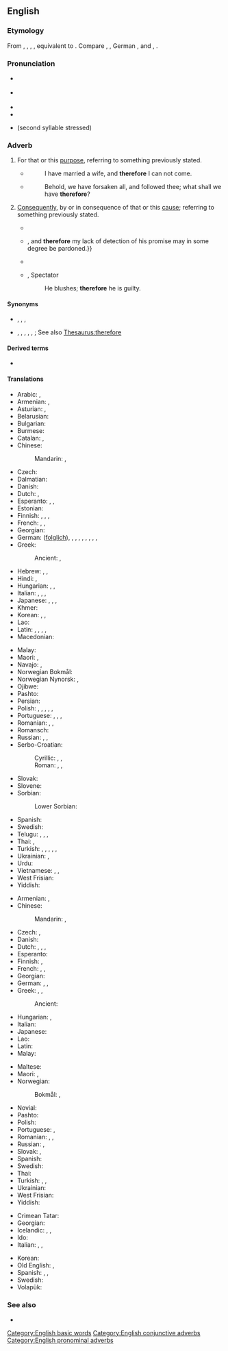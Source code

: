 {{also|therefor|therfore}}
==English==

===Etymology===
From {{etyl|enm|en}} {{m|enm|therfore}}, {{m|enm|therfor}}, {{m|enm|tharfore}}, {{m|enm|thorfore}}, equivalent to {{compound|there|pos1=pronomial adverb|for|lang=en}}. Compare {{cog|stq|deerfoar}}, {{cog|nl|daarvoor}}, German {{m|de|dafür}}, {{etyl|da|-}} and {{etyl|no|-}} {{m|da|derfor}}, {{cog|sv|därför}}.

===Pronunciation===
* {{a|RP}} {{IPA|/ˈðɛəfɔː/|lang=en}}
* {{a|GenAm}} {{IPA|/ˈðɛəɹfɔɹ/|lang=en}}
* {{audio|en-us-therefore.ogg|Audio (US)|lang=en}}
* {{hyphenation|there|fore|lang=en}}
* {{homophones|lang=en|therefor}} (second syllable stressed)

===Adverb===
{{en-adv|-}}

# {{lb|en|conjunctive}} For that or this [[purpose]], referring to something previously stated.
#* {{RQ:Authorized Version|Luke|14|20}}
#*: I have married a wife, and '''therefore''' I can not come.
#* {{RQ:Authorized Version|Matthew|19|27}}
#*: Behold, we have forsaken all, and followed thee; what shall we have '''therefore'''?
# {{lb|en|conjunctive}} [[consequently|Consequently]], by or in consequence of that or this [[cause]]; referring to something previously stated.
#: {{ux|en|Traditional values will always have a place, '''therefore''' they will never lose relevance.}}
#* {{quote-book|year=1637|author={{w|René Descartes}}|title={{w|Discourse on the Method}}
|passage=Je pense, donc je suis (I think, '''therefore''' I am)}}
#* {{quote-book|year=1898|author={{w|Winston Churchill (novelist)|Winston Churchill}}
|title={{w|The Celebrity}}|chapter=1
|passage=In the old days, to my commonplace and unobserving mind, he gave no evidences of genius whatsoever. He never read me any of his manuscripts,&nbsp;{{...}}, and '''therefore''' my lack of detection of his promise may in some degree be pardoned.}}
#* {{quote-magazine|year=2012|month=March-April|author=[[w:Terry Sejnowski|Terrence J. Sejnowski]]
|volume=100|issue=2|page=171|magazine={{w|American Scientist}}
|title=[http://www.americanscientist.org/bookshelf/pub/well-connected-brains Well-connected Brains]
|passage=Creating a complete map of the human connectome would '''therefore''' be a monumental milestone but not the end of the journey to understanding how our brains work.}}
#* {{rfdate|}}, Spectator
#*: He blushes; '''therefore''' he is guilty.

====Synonyms====
* {{sense|for that purpose}} {{l|en|so}}, {{l|en|thus}}, {{l|en|to that end}}, {{l|en|to this end}}
* {{sense|consequently}} {{l|en|hence}}, {{l|en|then}}, {{l|en|thus}}, {{l|en|accordingly}}, {{l|en|as a result}}, {{l|en|∴}} {{qualifier|math}}; See also [[Thesaurus:therefore]]

====Derived terms====
* {{l|en|I think; therefore I am}}

====Translations====
{{trans-top|for that or this reason; for that}}
* Arabic: {{t|ar|لِذٰلِكَ}}, {{t|ar|لِهٰذَا}}
* Armenian: {{t+|hy|ուրեմն}}, {{t+|hy|ուստի}}
* Asturian: {{t|ast|poro}}, {{t|ast|por eso}}
* Belarusian: {{t|be|таму́}}
* Bulgarian: {{t+|bg|затова́}}
* Burmese: {{t+|my|ထို့ကြောင့်}}
* Catalan: {{t|ca|per tant}}, {{t|ca|per això}}
* Chinese:
*: Mandarin: {{t+|cmn|所以|tr=suǒyǐ|sc=Hani}}, {{t+|cmn|因此|tr=yīncǐ|sc=Hani}}
* Czech: {{t+|cs|proto}}
* Dalmatian: {{t|dlm|duanc}}
* Danish: {{t+|da|derfor}}
* Dutch: {{t+|nl|daarom}}, {{t+|nl|daarvoor}}
* Esperanto: {{t+|eo|tial}}, {{t|eo|tial ĉi}}, {{t|eo|ĉi tial}}
* Estonian: {{t+|et|sellepärast}}
* Finnish: {{t+|fi|siksi}}, {{t|fi|sen vuoksi}}, {{t|fi|sen takia}}, {{t+|fi|joten}}
* French: {{t+|fr|donc}}, {{t|fr|pour ça}}, {{t+|fr|en conséquence}}
* Georgian: {{t|ka|მაშასადამე}}
* German: {{t+|de|also}} ([[folglich]]), {{t+|de|daher}}, {{qualifier|archaic, literary}} {{t|de|sonach}}, {{t+|de|darum}}, {{qualifier|literary}} {{t+|de|demnach}}, {{t+|de|demzufolge}}, {{t+|de|deshalb}}, {{t+|de|deswegen}}, {{t+|de|mithin}}, {{t+|de|somit}}
* Greek: {{t+|el|επομένως}}
*: Ancient: {{t|grc|οὖν}}, {{t|grc|τοίνυν}}
* Hebrew: {{t+|he|אָז|tr=az}}, {{t|he|עַל כֵּן|sc=Hebr}}, {{t|he|לְפִיכָךְ|sc=Hebr}}
* Hindi: {{t|hi|इसलिए}}, {{t|hi|इसलिये}}
* Hungarian: {{t+|hu|azért}}, {{t+|hu|ezért}}, {{t+|hu|emiatt}}
* Italian: {{t+|it|quindi}}, {{t+|it|dunque}}, {{t+|it|perciò}}, {{t+|it|pertanto}}
* Japanese: {{t|ja|それ故に|tr=それゆえに, soreyue ni|sc=Jpan}}, {{t|ja|故に|tr=ゆえに, yue ni|sc=Jpan}}, {{t|ja|ですから|tr=desu kara}}, {{t|ja|従って|tr=したがって, shitagatte}}
* Khmer: {{t|km|អញ្ចឹង}}
* Korean: {{t+|ko|따라서}}, {{t+|ko|그래서}}, {{t+|ko|그러므로}}
* Lao: {{t|lo|ດັ່ງນັ້ນ}}
* Latin: {{t+|la|ergō}}, {{t|la|igitur}}, {{t+|la|itaque}}, {{t+|la|autem}}, {{t|la|propterea}}
* Macedonian: {{t|mk|затоа}}
{{trans-mid}}
* Malay: {{t|ms|jadi}}
* Maori: {{t|mi|nā reira}} {{qualifier|refers to past events}}, {{t|mi|mā reira}} {{qualifier|for future events}}
* Navajo: {{t|nv|háálá}}, {{t|nv|éí biniinaa}}
* Norwegian Bokmål: {{t+|nb|derfor}}
* Norwegian Nynorsk: {{t|nn|difor}}, {{t|nn|derfor}}
* Ojibwe: {{t|oj|nindawaa}}
* Pashto: {{t|ps|ځکه|tr=źëka}}
* Persian: {{t|fa|بدلیل آن|tr=be-dalil-e ân|sc=fa-Arab}}
* Polish: {{t+|pl|więc}}, {{t+|pl|zatem}}, {{t+|pl|dlatego}}, {{t+|pl|przeto}}, {{t|pl|tak że}}, {{t+|pl|toteż}}
* Portuguese: {{t+|pt|portanto}}, {{t|pt|assim sendo}}, {{t|pt|por isto}}, {{t+|pt|logo}}
* Romanian: {{t+|ro|deci}}, {{t+|ro|așadar}}, {{t|ro|prin urmare}}
* Romansch: {{t|rm|perquai}}
* Russian: {{t+|ru|поэ́тому}}, {{t+|ru|потому́}}, {{t+|ru|посему́}} {{qualifier|dated or poetic}}
* Serbo-Croatian:
*: Cyrillic: {{t|sh|дакле}}, {{t|sh|стога}}, {{t|sh|зато}}
*: Roman: {{t+|sh|dakle}}, {{t+|sh|stoga}}, {{t+|sh|zato}}
* Slovak: {{t|sk|preto}}
* Slovene: {{t|sl|zato}}
* Sorbian:
*: Lower Sorbian: {{t|dsb|togodla}}
* Spanish: {{t+|es|por eso}}
* Swedish: {{t+|sv|därför}}
* Telugu: {{t|te|అందుకే}}, {{t+|te|కాబట్టి}}, {{t+|te|అందుచేత}}, {{t+|te|కనుక}}
* Thai: {{t+|th|ดังนั้น}}, {{t|th|แล้วจึง}}
* Turkish: {{qualifier|obsolete}} {{t+|tr|binaenaleyh}}, {{t|tr|bu nedenle}}, {{t|tr|bu yüzden}}, {{t|tr|o yüzden}}, {{t|tr|bundan dolayı}}, {{t+|tr|dolayısıyla}}
* Ukrainian: {{t|uk|тому́}}, {{t|uk|зати́м}}
* Urdu: {{t|ur|اس لئے|tr=is li'e|sc=ur-Arab}}
* Vietnamese: {{t|vi|bởi vậy}}, {{t|vi|cho nên}}, {{t+|vi|vì thế}}
* West Frisian: {{t|fy|dêrom}}
* Yiddish: {{t|yi|דערפֿאַר|sc=Hebr}}
{{trans-bottom}}

{{trans-top|consequently; by consequence}}
* Armenian: {{t|hy|հետևաբար}}, {{t+|hy|ուստի}}
* Chinese:
*: Mandarin: {{t+|cmn|所以|tr=suǒyǐ|sc=Hani}}, {{t+|cmn|因此|tr=yīncǐ|sc=Hani}}
* Czech: {{t+|cs|proto}}, {{t+|cs|tudíž}}
* Danish: {{t+|da|derfor}}
* Dutch: {{t+|nl|daarom}}, {{t+|nl|bijgevolg}} {{qualifier|formal}}, {{t+|nl|daardoor}} {{qualifier|beginning of sentence}}, {{t+|nl|waardoor}} {{qualifier|not in beginning of sentence}}
* Esperanto: {{t+|eo|do}}
* Finnish: {{t+|fi|joten}}, {{t+|fi|siten}}
* French: {{t+|fr|par conséquent}}, {{t+|fr|en conséquence}}, {{t+|fr|donc}}
* Georgian: {{t|ka|შესაბამისად}}
* German: {{t+|de|deswegen}}, {{t+|de|deshalb}}, {{t+|de|darum}}
* Greek: {{t+|el|επομένως}}, {{t+|el|οπότε}}, {{t+|el|άρα}}
*: Ancient: {{t|grc|διό}}
* Hungarian: {{t+|hu|következésképpen}}, {{t+|hu|tehát}}
* Italian: {{t+|it|dunque}}
* Japanese: {{t|ja|従って|tr=したがって, shitagatte}}
* Lao: {{t-needed|lo}}
* Latin: {{t|la|igitur}}
* Malay: {{t|ms|jadi}}
{{trans-mid}}
* Maltese: {{t|mt|għaldaqstant}}
* Maori: {{t|mi|nā reira}} {{q|refers to past events}}, {{t|mi|mā reira}} {{q|for future events}}
* Norwegian:
*: Bokmål: {{t|nb|følgelig}}, {{t|nb|således}}
* Novial: {{t|nov|dunke}}
* Pashto: {{t+|ps|نو|tr=no}}
* Polish: {{t+|pl|więc}}
* Portuguese: {{t+|pt|portanto}}, {{t+|pt|consequentemente}}
* Romanian: {{t+|ro|deci}}, {{t+|ro|așadar}}, {{t|ro|prin urmare}}
* Russian: {{t+|ru|сле́довательно}}, {{qualifier|somewhat}} {{t+|ru|зато́}}
* Slovak: {{t|sk|teda}}, {{t|sk|takže}}
* Spanish: {{t+|es|por eso}}
* Swedish: {{t+|sv|därför}}
* Thai: {{t+|th|จึง}}
* Turkish: {{t|tr|bu yüzden}}, {{t|tr|bundan dolayı}}, {{t|tr|o yüzden}}
* Ukrainian: {{t|uk|о́тже}}
* West Frisian: {{t|fy|dêrom}}
* Yiddish: {{t|yi|דערפֿאַר|sc=Hebr}}
{{trans-bottom}}

{{checktrans-top}}
* Crimean Tatar: {{t-check|crh|ayse}}
* Georgian: {{t-check|ka|ამიტომ}}
* Icelandic: {{t+check|is|þess vegna}}, {{t-check|is|þar af leiðir}}, {{t-check|is|þar af leiðandi}}
* Ido: {{t+check|io|do}}
* Italian: {{t+check|it|dunque}}, {{t+check|it|quindi}}, {{t-check|it|per questo}}
{{trans-mid}}
* Korean: {{t+check|ko|그러므로|sc=Kore}}
* Old English: {{t-check|ang|þæs|sc=Latinx}}, {{t-check|ang|þȳ|sc=Latinx}} <!-- was "[[þy|þȳ]]" - assumed inflected form or vocalised spelling; please verify if linking is acceptable. see [[User:Kephir/gadgets/xte#Translation_fixing]] -->
* Spanish: {{t+check|es|por consiguiente}}, {{t+check|es|por lo tanto}}, {{t+check|es|por eso}}
* Swedish: {{t+check|sv|därför}}
* Volapük: {{t+check|vo|klu}}
{{trans-bottom}}

===See also===
* {{list:en:here-there-where}}

[[Category:English basic words]]
[[Category:English conjunctive adverbs]]
[[Category:English pronominal adverbs]]